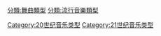 {{cat main|流行舞曲}}

[[Category:20世纪音乐类型|Category:20世纪音乐类型]]
[[Category:21世纪音乐类型|Category:21世纪音乐类型]]
[[分類:舞曲類型|分類:舞曲類型]]
[[分類:流行音樂類型|分類:流行音樂類型]]